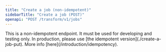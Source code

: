 ```yaml
---
title: "Create a job (non-idempotent)"
sidebarTitle: "Create a job (POST)"
openapi: "POST /transform/v1/jobs"
---
```


<Warning>
    This is a non-idempotent endpoint. It must be used for developing and testing only. In production, please use [the idempotent version](./create-a-job-put). More info [here](/introduction/idempotency).
</Warning>
